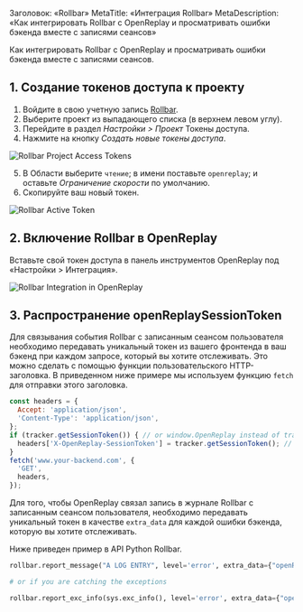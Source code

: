 Заголовок: «Rollbar»
MetaTitle: «Интеграция Rollbar»
MetaDescription: «Как интегрировать Rollbar с OpenReplay и просматривать ошибки бэкенда вместе с записями сеансов»

Как интегрировать Rollbar с OpenReplay и просматривать ошибки бэкенда вместе с записями сеансов.

## 1. Создание токенов доступа к проекту

1. Войдите в свою учетную запись [Rollbar](https://rollbar.com).
2. Выберите проект из выпадающего списка (в верхнем левом углу).
3. Перейдите в раздел *Настройки > Проект* Токены доступа.
4. Нажмите на кнопку *Создать новые токены доступа*.

![Rollbar Project Access Tokens](/static/rollbar-1.png#center)

5. В Области выберите `чтение`; в имени поставьте `openreplay`; и оставьте *Ограничение скорости* по умолчанию.
6. Скопируйте ваш новый токен.

![Rollbar Active Token](/static/rollbar-2.png#center)

## 2. Включение Rollbar в OpenReplay

Вставьте свой токен доступа в панель инструментов OpenReplay под «Настройки > Интеграция».

![Rollbar Integration in OpenReplay](/static/rollbar-3.png#center)


## 3. Распространение openReplaySessionToken

Для связывания события Rollbar с записанным сеансом пользователя необходимо передавать уникальный токен из вашего фронтенда в ваш бэкенд при каждом запросе, который вы хотите отслеживать. Это можно сделать с помощью функции пользовательского HTTP-заголовка. В приведенном ниже примере мы используем функцию `fetch` для отправки этого заголовка.


```javascript
const headers = {
  Accept: 'application/json',
  'Content-Type': 'application/json',
};
if (tracker.getSessionToken()) { // or window.OpenReplay instead of tracker if you're using the snippet
  headers['X-OpenReplay-SessionToken'] = tracker.getSessionToken(); // Inject openReplaySessionToken
}
fetch('www.your-backend.com', {
  'GET',
  headers,
});
```


Для того, чтобы OpenReplay связал запись в журнале Rollbar с записанным сеансом пользователя, необходимо передавать уникальный токен в качестве `extra_data` для каждой ошибки бэкенда, которую вы хотите отслеживать.

Ниже приведен пример в API Python Rollbar.


```python
rollbar.report_message("A LOG ENTRY", level='error', extra_data={"openReplaySessionToken": OPENREPLAY_SESSION_TOKEN})

# or if you are catching the exceptions

rollbar.report_exc_info(sys.exc_info(), level='error', extra_data={"openReplaySessionToken": str(OPENREPLAY_SESSION_TOKEN)})
```

